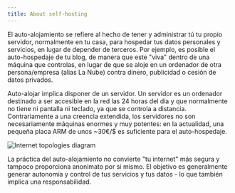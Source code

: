 ```yaml
---
title: About self-hosting
---
```


El auto-alojamiento se refiere al hecho de tener y administrar tú tu propio servidor, normalmente en tu casa, para hospedar tus datos personales y servicios, en lugar de depender de terceros. Por ejemplo, es posible el auto-hospedaje de tu blog, de manera que este "viva" dentro de una máquina que controlas, en lugar de que se aloje en un ordenador de otra persona/empresa (alias La Nube) contra dinero, publicidad o cesión de datos privados.

Auto-alojar implica disponer de un servidor. Un servidor es un ordenador destinado a ser accesible en la red las 24 horas del día y que normalmente no tiene ni pantalla ni teclado, ya que se controla a distancia. Contrariamente a una creencia extendida, los servidores no son necesariamente máquinas enormes y muy potentes: en la actualidad, una pequeña placa ARM de unos ~30€/$ es suficiente para el auto-hospedaje.

![Internet topologies diagram](/img/internet_topologies.png)

La práctica del auto-alojamiento no convierte "tu internet" más segura y tampoco proporciona anonimato por si mismo. El objetivo es generalmente generar autonomía y control de tus servicios y tus datos - lo que también implica una responsabilidad.
